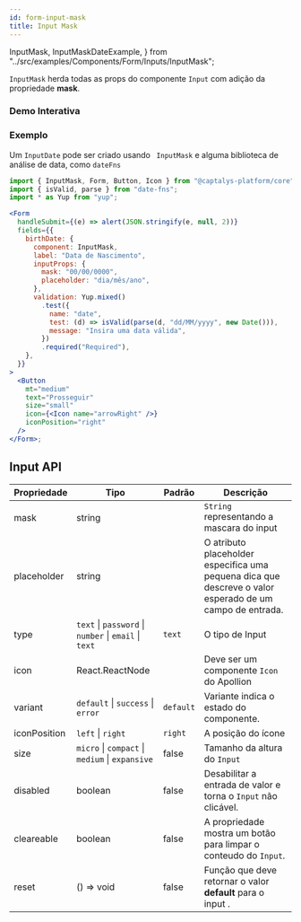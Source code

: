 ```yaml
---
id: form-input-mask
title: Input Mask
---
```


  InputMask,
  InputMaskDateExample,
} from "../src/examples/Components/Form/Inputs/InputMask";

`InputMask` herda todas as props do componente `Input` com adição da propriedade **mask**.

### Demo Interativa

<Interactive>
  <InputMask
    placeholder="Digite aqui"
    clearable={boolean("clearable", false)}
    mask={select("Mask", "(00) 00000-0000", [
      "(00) 00000-0000",
      "00.000.000/0000-00",
      "00.000.000-0",
      "00/00/0000",
    ])}
  />
</Interactive>

### Exemplo

Um `InputDate` pode ser criado usando ` InputMask` e alguma biblioteca de análise de data, como `dateFns`

<Flex mb="xl">
  <InputMaskDateExample />
</Flex>

```jsx
import { InputMask, Form, Button, Icon } from "@captalys-platform/core";
import { isValid, parse } from "date-fns";
import * as Yup from "yup";

<Form
  handleSubmit={(e) => alert(JSON.stringify(e, null, 2))}
  fields={{
    birthDate: {
      component: InputMask,
      label: "Data de Nascimento",
      inputProps: {
        mask: "00/00/0000",
        placeholder: "dia/mês/ano",
      },
      validation: Yup.mixed()
        .test({
          name: "date",
          test: (d) => isValid(parse(d, "dd/MM/yyyy", new Date())),
          message: "Insira uma data válida",
        })
        .required("Required"),
    },
  }}
>
  <Button
    mt="medium"
    text="Prosseguir"
    size="small"
    icon={<Icon name="arrowRight" />}
    iconPosition="right"
  />
</Form>;
```

## Input API

| Propriedade  | Tipo                                                  | Padrão    | Descrição                                                                                                |
| ------------ | ----------------------------------------------------- | --------- | -------------------------------------------------------------------------------------------------------- |
| mask         | string                                                |           | `String` representando a mascara do input                                                                |
| placeholder  | string                                                |           | O atributo placeholder especifica uma pequena dica que descreve o valor esperado de um campo de entrada. |
| type         | `text` \| `password` \| `number` \| `email` \| `text` | `text`    | O tipo de Input                                                                                          |
| icon         | React.ReactNode                                       |           | Deve ser um componente `Icon` do Apollion                                                                |
| variant      | `default` \| `success` \| `error`                     | `default` | Variante indica o estado do componente.                                                                  |
| iconPosition | `left` \| `right`                                     | `right`   | A posição do ícone                                                                                       |
| size         | `micro` \| `compact` \| `medium` \| `expansive`       | false     | Tamanho da altura do `Input`                                                                             |
| disabled     | boolean                                               | false     | Desabilitar a entrada de valor e torna o `Input` não clicável.                                           |
| cleareable   | boolean                                               | false     | A propriedade mostra um botão para limpar o conteudo do `Input`.                                         |
| reset        | () => void                                            | false     | Função que deve retornar o valor **default** para o input .                                              |
